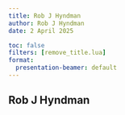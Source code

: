 ```yaml
---
title: Rob J Hyndman
author: Rob J Hyndman
date: 2 April 2025

toc: false
filters: [remove_title.lua]
format:
  presentation-beamer: default
---
```


## Rob J Hyndman

\placefig{10}{0.25}{height=0.65cm}{figs/monash_white}

\begin{textblock}{6}(.0,1.2)
\begin{itemize}\tightlist
\item Automatic \rlap{forecasting algorithms}
\item Exploratory \rlap{time series analysis}
\item Global vs local \rlap{models}
\item Forecast \rlap{reconciliation}
\item Surprisals and anomaly detection
\item Reproducibility tools
\item Open source\\ software
\item R Journal
\end{itemize}
\end{textblock}

\placefig{5.8}{6}{width=2.5cm}{figs/quarto.png}
\placefig{8.3}{6}{width=2.5cm}{figs/vital.png}
\placefig{10.8}{6}{width=2.5cm}{figs/lookout.png}
\placefig{13.3}{6}{width=2.5cm}{figs/weird.png}

\placefig{7.05}{3.825}{width=2.5cm}{figs/tsibble.png}
\placefig{9.55}{3.825}{width=2.5cm}{figs/feasts.png}
\placefig{12.05}{3.825}{width=2.5cm}{figs/fable.png}

\placefig{10.8}{1.65}{width=2.5cm}{figs/forecast.png}
\placefig{13.3}{1.65}{width=2.5cm}{figs/fpp3.png}
